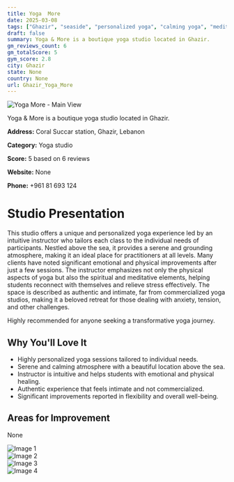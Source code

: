 ```yaml
---
title: Yoga  More
date: 2025-03-08
tags: ["Ghazir", "seaside", "personalized yoga", "calming yoga", "meditative yoga", "calm atmosphere", "intimacy", "Ghazir"]  
draft: false
summary: Yoga & More is a boutique yoga studio located in Ghazir.
gm_reviews_count: 6
gm_totalScore: 5
gym_score: 2.8
city: Ghazir
state: None
country: None
url: Ghazir_Yoga_More
---
```


<div className="aspect-[16/9] relative my-8">
  <img 
    src="https://lh5.googleusercontent.com/p/AF1QipOkjRpIvv95l6DC4Z6pURz08yBt9JmuJoRPeIH7=w1920-h1080-k-no"
    alt="Yoga  More - Main View"
    className="object-cover absolute inset-0 w-full h-full rounded-lg"
  />
</div>

Yoga & More is a boutique yoga studio located in Ghazir.

**Address:** Coral Succar station, Ghazir, Lebanon

**Category:** Yoga studio

**Score:** 5 based on 6 reviews

**Website:** None

**Phone:** +961 81 693 124

# Studio Presentation

This studio offers a unique and personalized yoga experience led by an intuitive instructor who tailors each class to the individual needs of participants. Nestled above the sea, it provides a serene and grounding atmosphere, making it an ideal place for practitioners at all levels. Many clients have noted significant emotional and physical improvements after just a few sessions. The instructor emphasizes not only the physical aspects of yoga but also the spiritual and meditative elements, helping students reconnect with themselves and relieve stress effectively. The space is described as authentic and intimate, far from commercialized yoga studios, making it a beloved retreat for those dealing with anxiety, tension, and other challenges.

Highly recommended for anyone seeking a transformative yoga journey.

## Why You'll Love It

- Highly personalized yoga sessions tailored to individual needs.
- Serene and calming atmosphere with a beautiful location above the sea.
- Instructor is intuitive and helps students with emotional and physical healing.
- Authentic experience that feels intimate and not commercialized.
- Significant improvements reported in flexibility and overall well-being.

## Areas for Improvement

None

<div className="grid grid-cols-1 xl:grid-cols-2 gap-4 my-8">
<div className="aspect-[4/3] relative"><img src="https://lh5.googleusercontent.com/p/AF1QipPtdJpleCzb2XJEWQlwj4J9VPxyxKmFLf1IVg8b=w1920-h1080-k-no" alt="Image 1" className="object-cover absolute inset-0 w-full h-full rounded-lg" /></div>
<div className="aspect-[4/3] relative"><img src="https://lh5.googleusercontent.com/p/AF1QipOmIi47nnL4bzaMQJLO5gfdlp8pShVnjS6ZdGNd=w1920-h1080-k-no" alt="Image 2" className="object-cover absolute inset-0 w-full h-full rounded-lg" /></div>
<div className="aspect-[4/3] relative"><img src="https://lh5.googleusercontent.com/p/AF1QipNbRja3tkERPDTWUPO0IWVw-tFUCWkHw-zvMWyV=w1920-h1080-k-no" alt="Image 3" className="object-cover absolute inset-0 w-full h-full rounded-lg" /></div>
<div className="aspect-[4/3] relative"><img src="https://lh5.googleusercontent.com/p/AF1QipOyAWqBlHbkhsMmIOkfMyq-LM8FPeGOzIlomXKc=w1920-h1080-k-no" alt="Image 4" className="object-cover absolute inset-0 w-full h-full rounded-lg" /></div>
</div>